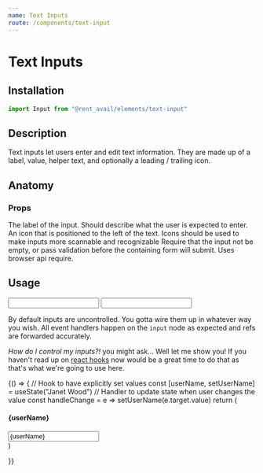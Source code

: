 ```yaml
---
name: Text Inputs
route: /components/text-input
---
```



# Text Inputs

<Status status="production" />

## Installation

```js
import Input from "@rent_avail/elements/text-input"
```

## Description

Text inputs let users enter and edit text information. They are made up of a label, value, helper text, and optionally a leading / trailing icon.

## Anatomy

### Props

<Prop name="label" type="string" required>
  The label of the input. Should describe what the user is expected to enter.
</Prop>

<Prop name="icon" type="ReactElement">
  An icon that is positioned to the left of the text. Icons should be used to make inputs
  more scannable and recognizable
</Prop>

<Prop name="required" type="boolean" defaultValue="false">
  Require that the input not be empty, or pass validation before the containing form will
  submit. Uses browser api require.
</Prop>

## Usage

<Playground>
  <Input label="Payment Amount" icon={Anchor} />
  <Input label="A really long label to make things extra clear for the user." />
</Playground>

By default inputs are uncontrolled. You gotta wire them up in whatever way you wish. All event handlers happen on the `input` node as expected and refs are forwarded accurately.

_How do I control my inputs?!_ you might ask... Well let me show you! If you haven't read up on [react hooks](https://reactjs.org/docs/hooks-intro.html) now would be a great time to do that as that's what we're going to use here.

<Playground column>
  {() => {
    // Hook to have explicitly set values
    const [userName, setUserName] = useState("Janet Wood")
    // Handler to update state when user changes the value
    const handleChange = e => setUserName(e.target.value)
    return (
      <div>
        <h4 style={{ marginBottom: "2rem" }}>{userName}</h4>
        <Input label="User Name" value={userName} onChange={handleChange} />
      </div>
    )

}}

</Playground>
